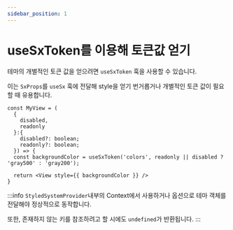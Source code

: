 ```yaml
---
sidebar_position: 1
---
```


# useSxToken를 이용해 토큰값 얻기

테마의 개별적인 토큰 값을 얻으려면 `useSxToken` 훅을 사용할 수 있습니다.

이는 `SxProps`를 `useSx` 훅에 전달해 style을 얻기 번거롭거나 개별적인 토큰 값이 필요할 때 유용합니다.

```tsx
const MyView = (
  {
    disabled,
    readonly
  }:{
    disabled?: boolean;
    readonly?: boolean;
  }) => {
  const backgroundColor = useSxToken('colors', readonly || disabled ? 'gray500' : 'gray200');

  return <View style={{ backgroundColor }} />
}
```

:::info
`StyledSystemProvider`내부의 Context에서 사용하거나 옵션으로 테마 객체를 전달해야 정상적으로 동작합니다.

또한, 존재하지 않는 키를 참조하려고 할 시에도 `undefined`가 반환됩니다.
:::